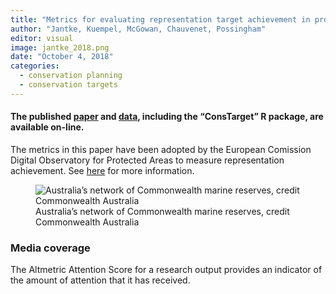 ```yaml
---
title: "Metrics for evaluating representation target achievement in protected area networks"
author: "Jantke, Kuempel, McGowan, Chauvenet, Possingham"
editor: visual
image: jantke_2018.png
date: "October 4, 2018"
categories:
  - conservation planning
  - conservation targets
---
```


#### The published [paper](https://onlinelibrary.wiley.com/doi/full/10.1111/ddi.12853) and [data](https://github.com/KerstinJantke/ConsTarget), including the "ConsTarget" R package, are available on-line.

The metrics in this paper have been adopted by the European Comission Digital Observatory for Protected Areas to measure representation achievement. See [here](https://dopa.jrc.ec.europa.eu/var/www/app/app/static/dopa/files/factsheets/en/DOPA%20Factsheet%20B4%20EN%20Representativity%20by%20Protected%20Areas.pdf) for more information.

![Australia's network of Commonwealth marine reserves, credit Commonwealth Australia](jantke_2018.png)

### Media coverage

The Altmetric Attention Score for a research output provides an indicator of the amount of attention that it has received.

```{=html}
<script type="text/javascript" src="https://d1bxh8uas1mnw7.cloudfront.net/assets/embed.js"></script>
```
::: {.altmetric-embed data-badge-type="medium-donut" data-badge-details="right" data-doi="10.1111/ddi.12853"}
:::
